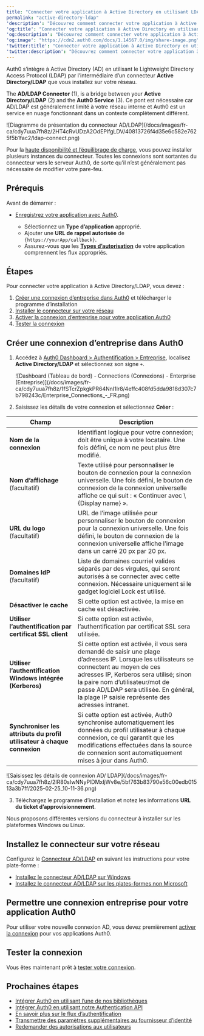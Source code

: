 ---
title: "Connecter votre application à Active Directory en utilisant LDAP"
permalink: "active-directory-ldap"
'description': "Découvrez comment connecter votre application à Active Directory (AD) à l’aide du protocole LDAP (Lightweight Directory Access Protocol) via une connexion d’entreprise."
'og:title': "Connecter votre application à Active Directory en utilisant LDAP"
'og:description': "Découvrez comment connecter votre application à Active Directory (AD) à l’aide du protocole LDAP (Lightweight Directory Access Protocol) via une connexion d’entreprise."
'og:image': "https://cdn2.auth0.com/docs/1.14567.0/img/share-image.png"
'twitter:title': "Connecter votre application à Active Directory en utilisant LDAP"
'twitter:description': "Découvrez comment connecter votre application à Active Directory (AD) à l’aide du protocole LDAP (Lightweight Directory Access Protocol) via une connexion d’entreprise."
---

Auth0 s’intègre à Active Directory (AD) en utilisant le Lightweight Directory Access Protocol (LDAP) par l’intermédiaire d’un connecteur **Active Directory/LDAP** que vous installez sur votre réseau.

The **AD/LDAP Connector** (1), is a bridge between your **Active Directory/LDAP** (2) and the **Auth0 Service** (3). Ce pont est nécessaire car AD/LDAP est généralement limité à votre réseau interne et Auth0 est un service en nuage fonctionnant dans un contexte complètement différent.

<Frame>![Diagramme de présentation du connecteur AD/LDAP](/docs/images/fr-ca/cdy7uua7fh8z/2HT4cRvUDzA2OdEPlfgLDV/40813726f4d35e6c582e7625f5b1fac2/ldap-connect.png)</Frame>

Pour la [haute disponibilité et l’équilibrage de charge](/docs/docs/fr-ca/authenticate/identity-providers/enterprise-identity-providers/active-directory-ldap/ad-ldap-connector/ad-ldap-high-availability), vous pouvez installer plusieurs instances du connecteur. Toutes les connexions sont sortantes du connecteur vers le serveur Auth0, de sorte qu’il n’est généralement pas nécessaire de modifier votre pare-feu.

## Prérequis

Avant de démarrer :

* [Enregistrez votre application avec Auth0](/docs/docs/fr-ca/get-started/auth0-overview/create-applications).

  + Sélectionnez un **Type d’application** approprié.
  + Ajouter une **URL de rappel autorisée** de `{https://yourApp/callback}`.
  + Assurez-vous que les [**Types d’autorisation**](/docs/docs/fr-ca/get-started/applications/update-grant-types) de votre application comprennent les flux appropriés.

## Étapes

Pour connecter votre application à Active Directory/LDAP, vous devez :

1. [Créer une connexion d’entreprise dans Auth0](#create-an-enterprise-connection-in-auth0) et télécharger le programme d’installation
2. [Installer le connecteur sur votre réseau](#install-the-connector-on-your-network)
3. [Activer la connexion d’entreprise pour votre application Auth0](#enable-the-enterprise-connection-for-your-auth0-application)
4. [Tester la connexion](#test-the-connection)

## Créer une connexion d’entreprise dans Auth0

1. Accédez à [Auth0 Dashboard > Authentification > Entreprise](https://manage.auth0.com/#/connections/enterprise), localisez **Active Directory/LDAP** et sélectionnez son signe `+`.

   <Frame>![Dashboard (Tableau de bord) - Connections (Connexions) - Enterprise (Entreprise)](/docs/images/fr-ca/cdy7uua7fh8z/1fSTcrZpkgkPR64NnI1lr8/4effc408fd5dda9818d307c7b798243c/Enterprise_Connections_-_FR.png)</Frame>

2. Saisissez les détails de votre connexion et sélectionnez **Créer** :

<table class="table"><thead>
<tr>
<th>Champ</th>
<th>Description</th>
</tr>
</thead>
<tbody>
<tr>
<td><strong>Nom de la connexion</strong></td>
<td>Identifiant logique pour votre connexion; doit être unique à votre locataire. Une fois défini, ce nom ne peut plus être modifié.</td>
</tr>
<tr>
<td><strong>Nom d’affichage</strong> (facultatif)</td>
<td>Texte utilisé pour personnaliser le bouton de connexion pour la connexion universelle. Une fois défini, le bouton de connexion de la connexion universelle affiche ce qui suit : « Continuer avec \{Display name} ».</td>
</tr>
<tr>
<td><strong>URL du logo</strong> (facultatif)</td>
<td>URL de l’image utilisée pour personnaliser le bouton de connexion pour la connexion universelle. Une fois défini, le bouton de connexion de la connexion universelle affiche l’image dans un carré 20 px par 20 px.</td>
</tr>
<tr>
<td><strong>Domaines IdP</strong> (facultatif)</td>
<td>Liste de domaines courriel valides séparés par des virgules, qui seront autorisés à se connecter avec cette connexion. Nécessaire uniquement si le gadget logiciel Lock est utilisé.</td>
</tr>
<tr>
<td><strong>Désactiver le cache</strong></td>
<td>Si cette option est activée, la mise en cache est désactivée.</td>
</tr>
<tr>
<td><strong>Utiliser l’authentification par certificat SSL client</strong></td>
<td>Si cette option est activée, l’authentification par certificat SSL sera utilisée.</td>
</tr>
<tr>
<td><strong>Utiliser l’authentification Windows intégrée (Kerberos)</strong></td>
<td>Si cette option est activée, il vous sera demandé de saisir une plage d’adresses IP. Lorsque les utilisateurs se connectent au moyen de ces adresses IP, Kerberos sera utilisé; sinon la paire nom d’utilisateur/mot de passe AD/LDAP sera utilisée. En général, la plage IP saisie représente des adresses intranet.</td>
</tr>
<tr>
<td><strong>Synchroniser les attributs du profil utilisateur à chaque connexion</strong></td>
<td>Si cette option est activée, Auth0 synchronise automatiquement les données du profil utilisateur à chaque connexion, ce qui garantit que les modifications effectuées dans la source de connexion sont automatiquement mises à jour dans Auth0.</td>
</tr>
</tbody>
</table>

   <Frame>![Saisissez les détails de connexion AD/ LDAP](/docs/images/fr-ca/cdy7uua7fh8z/2IR80sIwNNyPlDMxIjWv8e/5bf763b83790e56c00edb01513a3b7ff/2025-02-25_10-11-36.png)</Frame>

3. Téléchargez le programme d’installation et notez les informations **URL du ticket d’approvisionnement**.

<Callout icon="file-lines" color="#0EA5E9" iconType="regular">

Nous proposons différentes versions du connecteur à installer sur les plateformes Windows ou Linux.

</Callout>

## Installez le connecteur sur votre réseau

Configurez le [Connecteur AD/LDAP](/docs/docs/fr-ca/authenticate/identity-providers/enterprise-identity-providers/active-directory-ldap/ad-ldap-connector) en suivant les instructions pour votre plate-forme :

* [Installez le connecteur AD/LDAP sur Windows](/docs/docs/fr-ca/authenticate/identity-providers/enterprise-identity-providers/active-directory-ldap/ad-ldap-connector/install-configure-ad-ldap-connector)
* [Installez le connecteur AD/LDAP sur les plates-formes non Microsoft](/docs/docs/fr-ca/authenticate/identity-providers/enterprise-identity-providers/active-directory-ldap/ad-ldap-connector/install-configure-ad-ldap-connector)

## Permettre une connexion entreprise pour votre application Auth0

Pour utiliser votre nouvelle connexion AD, vous devez premièrement [activer la connexion](/docs/docs/fr-ca/authenticate/identity-providers/enterprise-identity-providers/enable-enterprise-connections) pour vos applications Auth0.

## Tester la connexion

Vous êtes maintenant prêt à [tester votre connexion](/docs/docs/fr-ca/authenticate/identity-providers/enterprise-identity-providers/test-enterprise-connections).

## Prochaines étapes

* [Intégrer Auth0 en utilisant l’une de nos bibliothèques](/docs/docs/fr-ca/libraries)
* [Intégrer Auth0 en utilisant notre Authentication API](/docs/docs/fr-ca/api/authentication)
* [En savoir plus sur le flux d’authentification](/docs/docs/fr-ca/get-started/authentication-and-authorization-flow)
* [Transmettre des paramètres supplémentaires au fournisseur d’identité](/docs/docs/fr-ca/authenticate/identity-providers/pass-parameters-to-idps)
* [Redemander des autorisations aux utilisateurs](/docs/docs/fr-ca/authenticate/identity-providers/social-identity-providers/reprompt-permissions)